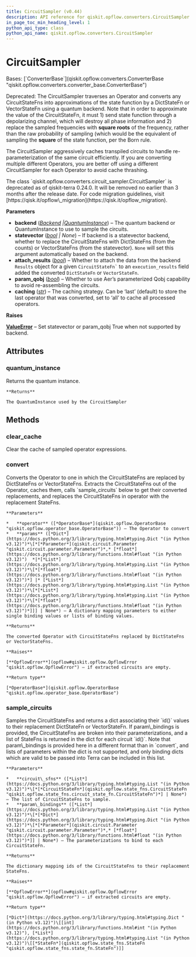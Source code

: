 ```yaml
---
title: CircuitSampler (v0.44)
description: API reference for qiskit.opflow.converters.CircuitSampler in qiskit v0.44
in_page_toc_min_heading_level: 1
python_api_type: class
python_api_name: qiskit.opflow.converters.CircuitSampler
---
```


# CircuitSampler

<Class id="qiskit.opflow.converters.CircuitSampler" isDedicatedPage={true} github="https://github.com/qiskit/qiskit/tree/stable/0.25/qiskit/opflow/converters/circuit_sampler.py" signature="qiskit.opflow.converters.CircuitSampler(backend, statevector=None, param_qobj=False, attach_results=False, caching='last')" modifiers="class">
  Bases: [`ConverterBase`](qiskit.opflow.converters.ConverterBase "qiskit.opflow.converters.converter_base.ConverterBase")

  Deprecated: The CircuitSampler traverses an Operator and converts any CircuitStateFns into approximations of the state function by a DictStateFn or VectorStateFn using a quantum backend. Note that in order to approximate the value of the CircuitStateFn, it must 1) send state function through a depolarizing channel, which will destroy all phase information and 2) replace the sampled frequencies with **square roots** of the frequency, rather than the raw probability of sampling (which would be the equivalent of sampling the **square** of the state function, per the Born rule.

  The CircuitSampler aggressively caches transpiled circuits to handle re-parameterization of the same circuit efficiently. If you are converting multiple different Operators, you are better off using a different CircuitSampler for each Operator to avoid cache thrashing.

  <Admonition title="Deprecated since version 0.24.0" type="danger">
    The class `qiskit.opflow.converters.circuit_sampler.CircuitSampler` is deprecated as of qiskit-terra 0.24.0. It will be removed no earlier than 3 months after the release date. For code migration guidelines, visit [https://qisk.it/opflow\_migration](https://qisk.it/opflow_migration).
  </Admonition>

  **Parameters**

  *   **backend** ([*Backend*](qiskit.providers.Backend "qiskit.providers.backend.Backend")  *|*[*QuantumInstance*](qiskit.utils.QuantumInstance "qiskit.utils.quantum_instance.QuantumInstance")) – The quantum backend or QuantumInstance to use to sample the circuits.
  *   **statevector** ([*bool*](https://docs.python.org/3/library/functions.html#bool "(in Python v3.12)") *| None*) – If backend is a statevector backend, whether to replace the CircuitStateFns with DictStateFns (from the counts) or VectorStateFns (from the statevector). `None` will set this argument automatically based on the backend.
  *   **attach\_results** ([*bool*](https://docs.python.org/3/library/functions.html#bool "(in Python v3.12)")) – Whether to attach the data from the backend `Results` object for a given `` CircuitStateFn` `` to an `execution_results` field added the converted `DictStateFn` or `VectorStateFn`.
  *   **param\_qobj** ([*bool*](https://docs.python.org/3/library/functions.html#bool "(in Python v3.12)")) – Whether to use Aer’s parameterized Qobj capability to avoid re-assembling the circuits.
  *   **caching** ([*str*](https://docs.python.org/3/library/stdtypes.html#str "(in Python v3.12)")) – The caching strategy. Can be ‘last’ (default) to store the last operator that was converted, set to ‘all’ to cache all processed operators.

  **Raises**

  [**ValueError**](https://docs.python.org/3/library/exceptions.html#ValueError "(in Python v3.12)") – Set statevector or param\_qobj True when not supported by backend.

  ## Attributes

  ### quantum\_instance

  <Attribute id="qiskit.opflow.converters.CircuitSampler.quantum_instance">
    Returns the quantum instance.

    **Returns**

    The QuantumInstance used by the CircuitSampler
  </Attribute>

  ## Methods

  ### clear\_cache

  <Function id="qiskit.opflow.converters.CircuitSampler.clear_cache" signature="clear_cache()">
    Clear the cache of sampled operator expressions.
  </Function>

  ### convert

  <Function id="qiskit.opflow.converters.CircuitSampler.convert" signature="convert(operator, params=None)">
    Converts the Operator to one in which the CircuitStateFns are replaced by DictStateFns or VectorStateFns. Extracts the CircuitStateFns out of the Operator, caches them, calls `sample_circuits` below to get their converted replacements, and replaces the CircuitStateFns in operator with the replacement StateFns.

    **Parameters**

    *   **operator** ([*OperatorBase*](qiskit.opflow.OperatorBase "qiskit.opflow.operator_base.OperatorBase")) – The Operator to convert
    *   **params** ([*Dict*](https://docs.python.org/3/library/typing.html#typing.Dict "(in Python v3.12)")*\[*[*Parameter*](qiskit.circuit.Parameter "qiskit.circuit.parameter.Parameter")*,* [*float*](https://docs.python.org/3/library/functions.html#float "(in Python v3.12)")  *|*[*List*](https://docs.python.org/3/library/typing.html#typing.List "(in Python v3.12)")*\[*[*float*](https://docs.python.org/3/library/functions.html#float "(in Python v3.12)")*] |* [*List*](https://docs.python.org/3/library/typing.html#typing.List "(in Python v3.12)")*\[*[*List*](https://docs.python.org/3/library/typing.html#typing.List "(in Python v3.12)")*\[*[*float*](https://docs.python.org/3/library/functions.html#float "(in Python v3.12)")*]]] | None*) – A dictionary mapping parameters to either single binding values or lists of binding values.

    **Returns**

    The converted Operator with CircuitStateFns replaced by DictStateFns or VectorStateFns.

    **Raises**

    [**OpflowError**](opflow#qiskit.opflow.OpflowError "qiskit.opflow.OpflowError") – if extracted circuits are empty.

    **Return type**

    [*OperatorBase*](qiskit.opflow.OperatorBase "qiskit.opflow.operator_base.OperatorBase")
  </Function>

  ### sample\_circuits

  <Function id="qiskit.opflow.converters.CircuitSampler.sample_circuits" signature="sample_circuits(circuit_sfns=None, param_bindings=None)">
    Samples the CircuitStateFns and returns a dict associating their `id()` values to their replacement DictStateFn or VectorStateFn. If param\_bindings is provided, the CircuitStateFns are broken into their parameterizations, and a list of StateFns is returned in the dict for each circuit `id()`. Note that param\_bindings is provided here in a different format than in `convert`, and lists of parameters within the dict is not supported, and only binding dicts which are valid to be passed into Terra can be included in this list.

    **Parameters**

    *   **circuit\_sfns** ([*List*](https://docs.python.org/3/library/typing.html#typing.List "(in Python v3.12)")*\[*[*CircuitStateFn*](qiskit.opflow.state_fns.CircuitStateFn "qiskit.opflow.state_fns.circuit_state_fn.CircuitStateFn")*] | None*) – The list of CircuitStateFns to sample.
    *   **param\_bindings** ([*List*](https://docs.python.org/3/library/typing.html#typing.List "(in Python v3.12)")*\[*[*Dict*](https://docs.python.org/3/library/typing.html#typing.Dict "(in Python v3.12)")*\[*[*Parameter*](qiskit.circuit.Parameter "qiskit.circuit.parameter.Parameter")*,* [*float*](https://docs.python.org/3/library/functions.html#float "(in Python v3.12)")*]] | None*) – The parameterizations to bind to each CircuitStateFn.

    **Returns**

    The dictionary mapping ids of the CircuitStateFns to their replacement StateFns.

    **Raises**

    [**OpflowError**](opflow#qiskit.opflow.OpflowError "qiskit.opflow.OpflowError") – if extracted circuits are empty.

    **Return type**

    [*Dict*](https://docs.python.org/3/library/typing.html#typing.Dict "(in Python v3.12)")\[[int](https://docs.python.org/3/library/functions.html#int "(in Python v3.12)"), [*List*](https://docs.python.org/3/library/typing.html#typing.List "(in Python v3.12)")\[[*StateFn*](qiskit.opflow.state_fns.StateFn "qiskit.opflow.state_fns.state_fn.StateFn")]]
  </Function>
</Class>

